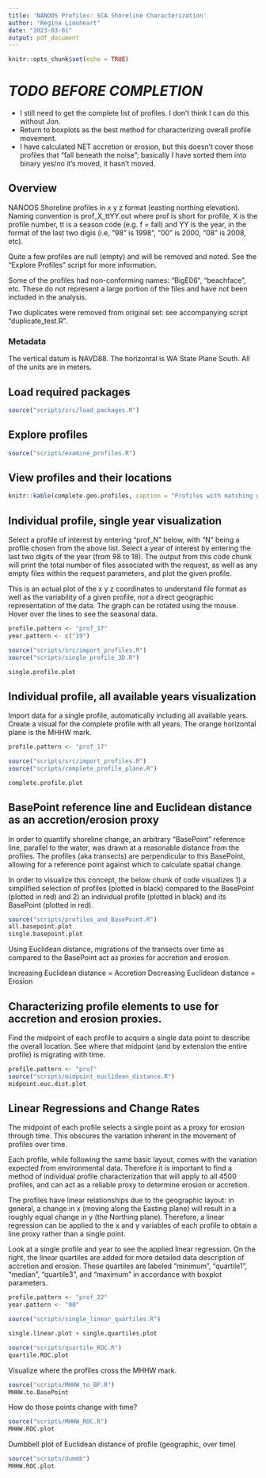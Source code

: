 ```yaml
---
title: 'NANOOS Profiles: SCA Shoreline Characterization'
author: "Regina Lionheart"
date: "2023-03-01"
output: pdf_document
---
```


```r
knitr::opts_chunk$set(echo = TRUE)
```

# *TODO BEFORE COMPLETION*

- I still need to get the complete list of profiles. I don't think I can do this without Jon.
- Return to boxplots as the best method for characterizing overall profile movement.
- I have calculated NET accretion or erosion, but this doesn't cover those profiles that "fall beneath
the noise"; basically I have sorted them into binary yes/no it's moved, it hasn't moved. 

## Overview

NANOOS Shoreline profiles in x y z format (easting northing elevation).
Naming convention is prof_X_ttYY.out where prof is short for profile, X is the profile number, tt is a season code (e.g. f = fall) and YY is the year, in the format of the last two digis (i.e, "98" is 1998", "00" is 2000, "08" is 2008, etc).

Quite a few profiles are null (empty) and will be removed and noted. See the "Explore Profiles" script for more information.

Some of the profiles had non-conforming names: "BigE06", "beachface", etc. These do not represent a large portion of the files and have not been included in the analysis. 

Two duplicates were removed from original set: see accompanying script "duplicate_test.R".


### Metadata
The vertical datum is NAVD88.
The horizontal is WA State Plane South. All of the units are in meters.

## Load required packages
```r
source("scripts/src/load_packages.R")
```

## Explore profiles
```r
source("scripts/examine_profiles.R")
```


## View profiles and their locations
```r
knitr::kable(complete.geo.profiles, caption = "Profiles with matching geographic location")
```

## Individual profile, single year visualization

Select a profile of interest by entering "prof_N" below, with "N" being a profile chosen from the above list.
Select a year of interest by entering the last two digits of the year (from 98 to 18).
The output from this code chunk will print the total number of files associated with the request, as well as any empty files within the request parameters, and plot the given profile. 

This is an actual plot of the x y z coordinates to understand file format as well as the variability of a given profile, *not* a direct geographic representation of the data. The graph can be rotated using the mouse. Hover over the lines to see the seasonal data.

```r
profile.pattern <- "prof_17"
year.pattern <- c("19")

source("scripts/src/import_profiles.R")
source("scripts/single_profile_3D.R")

single.profile.plot
```

## Individual profile, all available years visualization

Import data for a single profile, automatically including all available years.
Create a visual for the complete profile with all years. The orange horizontal plane is the MHHW mark. 
```r
profile.pattern <- "prof_17"

source("scripts/src/import_profiles.R")
source("scripts/complete_profile_plane.R")

complete.profile.plot
```


## BasePoint reference line and Euclidean distance as an accretion/erosion proxy

In order to quantify shoreline change, an arbitrary "BasePoint" reference line, parallel to the water, was drawn at a reasonable distance from the profiles. The profiles (aka transects) are perpendicular to this BasePoint, allowing for a reference point against which to calculate spatial change.

In order to visualize this concept, the below chunk of code visualizes 1) a simplified selection of profiles (plotted in black) compared to the BasePoint (plotted in red) and 2) an individual profile (plotted in black) and its BasePoint (plotted in red).  

```r
source("scripts/profiles_and_BasePoint.R")
all.basepoint.plot
single.basepoint.plot
```
Using Euclidean distance, migrations of the transects over time as compared to the BasePoint act as proxies for accretion and erosion. 

Increasing Euclidean distance = Accretion
Decreasing Euclidean distance = Erosion

## Characterizing profile elements to use for accretion and erosion proxies. 

Find the midpoint of each profile to acquire a single data point to describe the overall location. See where that midpoint (and by extension the entire profile) is migrating with time.

```r

profile.pattern <- "prof"
source("scripts/midpoint_euclidean_distance.R")
midpoint.euc.dist.plot
```

## Linear Regressions and Change Rates

The midpoint of each profile selects a single point as a proxy for erosion through time. This obscures the variation inherent in the movement of profiles over time.

Each profile, while following the same basic layout, comes with the variation expected from environmental data. Therefore it is important to find a method of individual profile characterization that will apply to all 4500 profiles, and can act as a reliable proxy to determine erosion or accretion.

The profiles have linear relationships due to the geographic layout: in general, a change in x (moving along the Easting plane) will result in a roughly equal change in y (the Northing plane). Therefore, a linear regression can be applied to the x and y variables of each profile to obtain a line proxy rather than a single point.


Look at a single profile and year to see the applied linear regression. On the right, the linear quartiles are added for more detailed data description of accretion and erosion. These quartiles are labeled "minimum", "quartile1", "median", "quartile3", and "maximum" in accordance with boxplot parameters.


```r
profile.pattern <- "prof_22"
year.pattern <- "00"

source("scripts/single_linear_quartiles.R")

single.linear.plot + single.quartiles.plot
```




```r


source("scripts/quartile_ROC.R")
quartile.ROC.plot
```

Visualize where the profiles cross the MHHW mark. 
```r
source("scripts/MHHW_to_BP.R")
MHHW.to.BasePoint
```

How do those points change with time?
```r
source("scripts/MHHW_ROC.R")
MHHW.ROC.plot
```

Dumbbell plot of Euclidean distance of profile (geographic, over time)
```r
source("scripts/dummb")
MHHW.ROC.plot
```